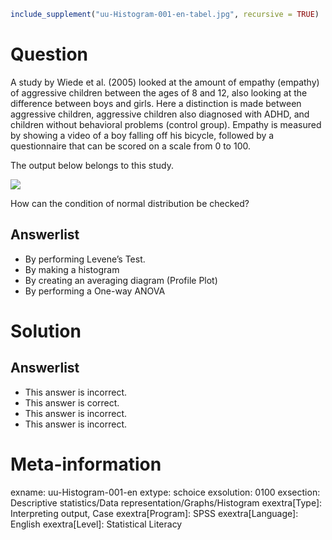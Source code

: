 ```r
include_supplement("uu-Histogram-001-en-tabel.jpg", recursive = TRUE)
```

Question
========
A study by Wiede et al. (2005) looked at the amount of empathy (empathy) of aggressive children between the ages of 8 and 12, also looking at the difference between boys and girls. Here a distinction is made between aggressive children, aggressive children also diagnosed with ADHD, and children without behavioral problems (control group). Empathy is measured by showing a video of a boy falling off his bicycle, followed by a questionnaire that can be scored on a scale from 0 to 100.

The output below belongs to this study.

![](uu-Histogram-001-en-tabel.jpg)

How can the condition of normal distribution be checked?

Answerlist
----------
* By performing Levene's Test.
* By making a histogram
* By creating an averaging diagram (Profile Plot)
* By performing a One-way ANOVA


Solution
========


Answerlist
----------
* This answer is incorrect.
* This answer is correct.
* This answer is incorrect.
* This answer is incorrect.

Meta-information
================
exname: uu-Histogram-001-en
extype: schoice
exsolution: 0100
exsection: Descriptive statistics/Data representation/Graphs/Histogram
exextra[Type]: Interpreting output, Case
exextra[Program]: SPSS
exextra[Language]: English
exextra[Level]: Statistical Literacy
